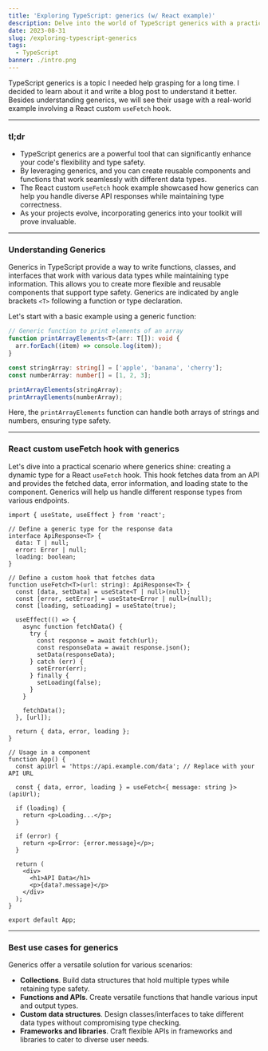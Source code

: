```yaml
---
title: 'Exploring TypeScript: generics (w/ React example)'
description: Delve into the world of TypeScript generics with a practical guide featuring a React example. Learn how to enhance code reusability and type safety effectively.
date: 2023-08-31
slug: /exploring-typescript-generics
tags:
  - TypeScript
banner: ./intro.png
---
```


TypeScript generics is a topic I needed help grasping for a long time. I decided to learn about it and write a blog post to understand it better. Besides understanding generics, we will see their usage with a real-world example involving a React custom `useFetch` hook.

---

### tl;dr

- TypeScript generics are a powerful tool that can significantly enhance your code's flexibility and type safety.
- By leveraging generics, and you can create reusable components and functions that work seamlessly with different data types.
- The React custom `useFetch` hook example showcased how generics can help you handle diverse API responses while maintaining type correctness.
- As your projects evolve, incorporating generics into your toolkit will prove invaluable.

---

### Understanding Generics

Generics in TypeScript provide a way to write functions, classes, and interfaces that work with various data types while maintaining type information. This allows you to create more flexible and reusable components that support type safety. Generics are indicated by angle brackets `<T>` following a function or type declaration.

Let's start with a basic example using a generic function:

```ts
// Generic function to print elements of an array
function printArrayElements<T>(arr: T[]): void {
  arr.forEach((item) => console.log(item));
}

const stringArray: string[] = ['apple', 'banana', 'cherry'];
const numberArray: number[] = [1, 2, 3];

printArrayElements(stringArray);
printArrayElements(numberArray);
```

Here, the `printArrayElements` function can handle both arrays of strings and numbers, ensuring type safety.

---

### React custom useFetch hook with generics

Let's dive into a practical scenario where generics shine: creating a dynamic type for a React `useFetch` hook. This hook fetches data from an API and provides the fetched data, error information, and loading state to the component. Generics will help us handle different response types from various endpoints.

```tsx
import { useState, useEffect } from 'react';

// Define a generic type for the response data
interface ApiResponse<T> {
  data: T | null;
  error: Error | null;
  loading: boolean;
}

// Define a custom hook that fetches data
function useFetch<T>(url: string): ApiResponse<T> {
  const [data, setData] = useState<T | null>(null);
  const [error, setError] = useState<Error | null>(null);
  const [loading, setLoading] = useState(true);

  useEffect(() => {
    async function fetchData() {
      try {
        const response = await fetch(url);
        const responseData = await response.json();
        setData(responseData);
      } catch (err) {
        setError(err);
      } finally {
        setLoading(false);
      }
    }

    fetchData();
  }, [url]);

  return { data, error, loading };
}

// Usage in a component
function App() {
  const apiUrl = 'https://api.example.com/data'; // Replace with your API URL

  const { data, error, loading } = useFetch<{ message: string }>(apiUrl);

  if (loading) {
    return <p>Loading...</p>;
  }

  if (error) {
    return <p>Error: {error.message}</p>;
  }

  return (
    <div>
      <h1>API Data</h1>
      <p>{data?.message}</p>
    </div>
  );
}

export default App;
```

---

### Best use cases for generics

Generics offer a versatile solution for various scenarios:

- **Collections**. Build data structures that hold multiple types while retaining type safety.
- **Functions and APIs**. Create versatile functions that handle various input and output types.
- **Custom data structures**. Design classes/interfaces to take different data types without compromising type checking.
- **Frameworks and libraries**. Craft flexible APIs in frameworks and libraries to cater to diverse user needs.

